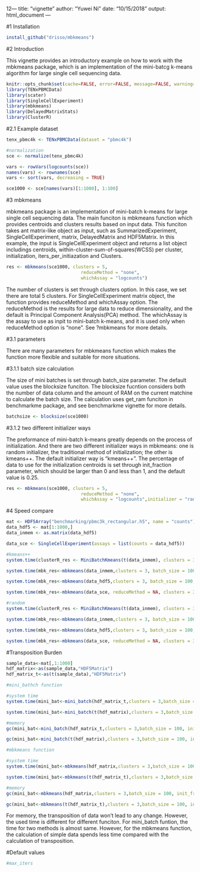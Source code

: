  12---
title: "vignette"
author: "Yuwei Ni"
date: "10/15/2018"
output: html_document
---


#1 Installation


```r
install_github("drisso/mbkmeans")
```


#2 Introduction


This vignette provides an introductory example on how to work with the mbkmeans package, which is an implementation of the mini-batcg k-means algorithm for large single cell sequencing data.


```r
knitr::opts_chunk$set(cache=FALSE, error=FALSE, message=FALSE, warning=FALSE)
library(TENxPBMCData)
library(scater)
library(SingleCellExperiment)
library(mbkmeans)
library(DelayedMatrixStats)
library(ClusterR)

```


#2.1 Example dataset


```r
tenx_pbmc4k <- TENxPBMCData(dataset = "pbmc4k")

#normalization
sce <- normalize(tenx_pbmc4k)

vars <- rowVars(logcounts(sce))
names(vars) <- rownames(sce)
vars <- sort(vars, decreasing = TRUE)

sce1000 <- sce[names(vars)[1:1000], 1:100]
```


#3 mbkmeans


mbkmeans package is an implementation of mini-batch k-means for large single cell sequencing data. The main funciton is mbkmeans function which provides centroids and clusters results based on input data. This funciton takes ant matrix-like object as input, such as SummarizedExperiment, SingleCellExperiment, matrix, DelayedMatrix and HDF5Matrix. In this example, the input is SingleCellExperiment object and returns a list object includings centroids, within-cluster-sum-of-squares(WCSS) per cluster, initialization, iters_per_initiazation and Clusters.


```r
res <- mbkmeans(sce1000, clusters = 5, 
                            reduceMethod = "none",
                            whichAssay = "logcounts")
```


The number of clusters is set through clusters option. In this case, we set there are total 5 clusters. For SingleCellExperiment matrix object, the function provides reduceMethod and whichAssay option. The reduceMethod is the results for large data to reduce dimensionality, and the default is Principal Component Analysis(PCA) method. The whichAssay is the assay to use as inpit to mini-batch k-means, and it is used only when reduceMethod option is "none". See ?mbkmeans for more details.


#3.1 parameters


There are many parameters for mbkmeans function which makes the function more flexible and suitable for more situations. 


#3.1.1 batch size calculation


The size of mini batches is set through batch_size parameter. The default value uses the blocksize funciton. The blocksize fucntion considers both the number of data column and the amount of RAM on the current matchine to calculate the batch size. The calculation uses get_ram funciton in benchmarkme package, and see benchmarkme vignette for more details.


```r
batchsize <- blocksize(sce1000)
```


#3.1.2 two different initializer ways


The preformance of mini-batch k-means greatly depends on the process of initialization. And there are two different initializer ways in mbkmeans: one is random initializer, the traditional method of initialization; the other is kmeans++. The default initializer way is "kmeans++". The percentage of data to use for the initialization centroids is set through init_fraction parameter, which should be larger than 0 and less than 1, and the default value is 0.25.


```r
res <- mbkmeans(sce1000, clusters = 5, 
                            reduceMethod = "none",
                            whichAssay = "logcounts",initializer = "random")

```


#4 Speed compare
```r
mat <- HDF5Array("benchmarking/pbmc3k_rectangular.h5", name = "counts")
data_hdf5 <- mat[1:1000,]
data_inmem <- as.matrix(data_hdf5)

data_sce <- SingleCellExperiment(assays = list(counts = data_hdf5))

#kmeans++
system.time(clusterR_res <- MiniBatchKmeans(t(data_inmem), clusters = 3, batch_size = 100, init_fraction = .1, max_iters = 10))

system.time(mbk_res<-mbkmeans(data_inmem,clusters = 3, batch_size = 100, init_fraction = .1, max_iters = 10))

system.time(mbk_res<-mbkmeans(data_hdf5,clusters = 3, batch_size = 100, init_fraction = .1, max_iters = 10))

system.time(mbk_res<-mbkmeans(data_sce, reduceMethod = NA, clusters = 3, batch_size = 100, init_fraction = .1, max_iters = 10))

#random
system.time(clusterR_res <- MiniBatchKmeans(t(data_inmem), clusters = 3, batch_size = 100, init_fraction = .1, max_iters = 10,initializer = "random"))

system.time(mbk_res<-mbkmeans(data_inmem,clusters = 3, batch_size = 100, init_fraction = .1, max_iters = 10,initializer = "random"))

system.time(mbk_res<-mbkmeans(data_hdf5,clusters = 3, batch_size = 100, init_fraction = .1, max_iters = 10,initializer = "random"))

system.time(mbk_res<-mbkmeans(data_sce, reduceMethod = NA, clusters = 3, batch_size = 100, init_fraction = .1, max_iters = 10,initializer = "random"))
```



#Transposition Burden

```r
sample_data<-mat[,1:1000]
hdf_matrix<-as(sample_data,"HDF5Matrix")
hdf_matrix_t<-as(t(sample_data),"HDF5Matrix")

#mini_bathch function

#system time
system.time(mini_bat<-mini_batch(hdf_matrix_t,clusters = 3,batch_size = 100, init_fraction = .1, max_iters = 10))

system.time(mini_bat<-mini_batch(t(hdf_matrix),clusters = 3,batch_size = 100, init_fraction = .1, max_iters = 10))

#memory
gc(mini_bat<-mini_batch(hdf_matrix_t,clusters = 3,batch_size = 100, init_fraction = .1, max_iters = 10))

gc(mini_bat<-mini_batch(t(hdf_matrix),clusters = 3,batch_size = 100, init_fraction = .1, max_iters = 10))

#mbkmeans function

#system time
system.time(mini_bat<-mbkmeans(hdf_matrix,clusters = 3,batch_size = 100, init_fraction = .1, max_iters = 10))

system.time(mini_bat<-mbkmeans(t(hdf_matrix_t),clusters = 3,batch_size = 100, init_fraction = .1, max_iters = 10))

#memory
gc(mini_bat<-mbkmeans(hdf_matrix,clusters = 3,batch_size = 100, init_fraction = .1, max_iters = 10))

gc(mini_bat<-mbkmeans(t(hdf_matrix_t),clusters = 3,batch_size = 100, init_fraction = .1, max_iters = 10))


```


For memory, the transposition of data won't lead to any change. However, the used time is different for different funciton. For mini_batch funtion, the time for two methods is almost same. However, for the mbkmeans function, the calculation of simple data spends less time compared with the calculation of transposition.


#Default values

```r
#max_iters



```

